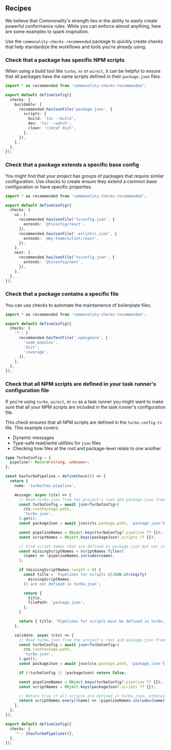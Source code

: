 
## Recipes

We believe that Commonality's strength lies in the ability to easily create powerful conformance rules.
While you can enforce almost anything, here are some examples to spark inspiration.

Use the `commonality-checks-recommended` package to quickly create checks that help standardize the workflows and tools you're already using.

### Check that a package has specific NPM scripts

When using a build tool like `turbo`, `nx` or `wireit`, it can be helpful to ensure that all packages have the same scripts defined in their `package.json` files.

```ts filename="commonality.config.ts"
import * as recommended from 'commonality-checks-recommended';

export default defineConfig({
  checks: {
    buildable: [
      recommended.hasJsonFile('package.json', {
        scripts: {
          build: 'tsc --build',
          dev: 'tsc --watch',
          clean: 'rimraf dist',
        },
      }),
    ],
  },
});
```

### Check that a package extends a specific base config

You might find that your project has groups of packages that require similar configuration.
Use checks to create ensure they extend a common base configuration or have specific properties.

```ts filename="commonality.config.ts"
import * as recommended from 'commonality-checks-recommended';

export default defineConfig({
  checks: {
    ui: [
      recommended.hasJsonFile('tsconfig.json', {
        extends: '@tsconfig/react',
      }),
      recommended.hasJsonFile('.eslintrc.json', {
        extends: '@my-team/eslint/react',
      }),
    ],
    next: [
      recommended.hasJsonFile('tsconfig.json', {
        extends: '@tsconfig/next',
      }),
    ],
  },
});
```

### Check that a package contains a specific file

You can use checks to automate the maintainence of boilerplate files.

```ts filename="commonality.config.ts"
import * as recommended from 'commonality-checks-recommended';

export default defineConfig({
  checks: {
    '*': [
      recommended.hasTextFile('.npmignore', [
        'node_modules',
        'dist',
        'coverage',
      ]),
    ],
  },
});
```

### Check that all NPM scripts are defined in your task runner's configuration file

If you're using `turbo`, `wireit`, or `nx` as a task runner you might want to make sure that all your NPM scripts are included in the task runner's configuration file.

This check ensures that all NPM scripts are defined in the `turbo.config.ts` file.
This example covers:

- Dynamic messages
- Type-safe read/write utilities for `json` files
- Checking how files at the root and package-level relate to one another

```ts filename="commonality.config.ts"
type TurboConfig = {
  pipeline?: Record<string, unknown>;
};

const hasTurboPipeline = defineCheck(() => {
  return {
    name: 'turbo/has-pipeline',

    message: async (ctx) => {
      // Read turbo.json from the project's root and package.json from the package's root
      const turboConfig = await json<TurboConfig>(
        ctx.rootPackage.path,
        'turbo.json',
      ).get();
      const packageJson = await json(ctx.package.path, 'package.json').get();

      const pipelineNames = Object.keys(turboConfig?.pipeline ?? {});
      const scriptNames = Object.keys(packageJson?.scripts ?? {});

      // Find script names that are defined in package.json but not in turbo.json
      const missingScriptNames = scriptNames.filter(
        (name) => !pipelineNames.includes(name),
      );

      if (missingScriptNames.length > 0) {
        const title = `Pipelines for scripts ${JSON.stringify(
          missingScriptNames,
        )} are not defined in turbo.json`;

        return {
          title,
          filePath: 'package.json',
        };
      }

      return { title: 'Pipelines for scripts must be defined in turbo.json' };
    },

    validate: async (ctx) => {
      // Read turbo.json from the project's root and package.json from the package's root
      const turboConfig = await json<TurboConfig>(
        ctx.rootPackage.path,
        'turbo.json',
      ).get();
      const packageJson = await json(ctx.package.path, 'package.json').get();

      if (!turboConfig || !packageJson) return false;

      const pipelineNames = Object.keys(turboConfig?.pipeline ?? {});
      const scriptNames = Object.keys(packageJson?.scripts ?? {});

      // Return true if all scripts are defined in turbo.json, otherwise return false
      return scriptNames.every((name) => !pipelineNames.includes(name));
    },
  };
});

export default defineConfig({
  checks: {
    '*': [hasTurboPipeline()],
  },
});
```
